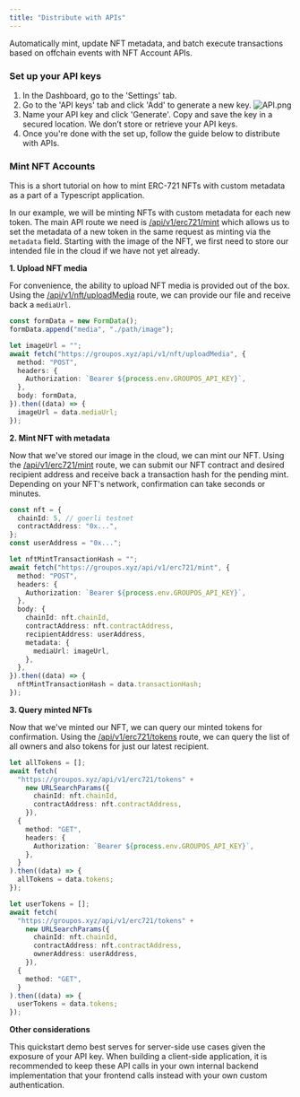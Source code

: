 ```yaml
---
title: "Distribute with APIs"
---
```


Automatically mint, update NFT metadata, and batch execute transactions based on offchain events with NFT Account APIs.  

### Set up your API keys
1. In the Dashboard, go to the 'Settings' tab. 
2. Go to the 'API keys' tab and click 'Add' to generate a new key.
![API.png](https://station-images.nyc3.digitaloceanspaces.com/8e6e553e-1da4-4501-ac64-52094d9c1a0d.png)
3. Name your API key and click 'Generate'. 
<Warning>Copy and save the key in a secured location. We don’t store or retrieve your API keys.</Warning>
4. Once you're done with the set up, follow the guide below to distribute with APIs.

### Mint NFT Accounts

This is a short tutorial on how to mint ERC-721 NFTs with custom metadata as a part of a Typescript application.

In our example, we will be minting NFTs with custom metadata for each new token. The main API route we need is
[/api/v1/erc721/mint](/api-reference/v1/erc721/post/mint) which allows us to set the metadata of a new token in the same request as minting via
the `metadata` field. Starting with the image of the NFT, we first need to store our intended file in the cloud if
we have not yet already.

**1. Upload NFT media**

For convenience, the ability to upload NFT media is provided out of the box.
Using the [/api/v1/nft/uploadMedia](/api-reference/v1/nft/post/uploadMedia) route, we can provide our file and receive back
a `mediaUrl`.

```typescript
const formData = new FormData();
formData.append("media", "./path/image");

let imageUrl = "";
await fetch("https://groupos.xyz/api/v1/nft/uploadMedia", {
  method: "POST",
  headers: {
    Authorization: `Bearer ${process.env.GROUPOS_API_KEY}`,
  },
  body: formData,
}).then((data) => {
  imageUrl = data.mediaUrl;
});
```

**2. Mint NFT with metadata**

Now that we've stored our image in the cloud, we can mint our NFT.
Using the [/api/v1/erc721/mint](/api-reference/v1/erc721/post/mint) route, we can submit our NFT contract and desired
recipient address and receive back a transaction hash for the pending mint. Depending on your NFT's network, confirmation
can take seconds or minutes.

```typescript
const nft = {
  chainId: 5, // goerli testnet
  contractAddress: "0x...",
};
const userAddress = "0x...";

let nftMintTransactionHash = "";
await fetch("https://groupos.xyz/api/v1/erc721/mint", {
  method: "POST",
  headers: {
    Authorization: `Bearer ${process.env.GROUPOS_API_KEY}`,
  },
  body: {
    chainId: nft.chainId,
    contractAddress: nft.contractAddress,
    recipientAddress: userAddress,
    metadata: {
      mediaUrl: imageUrl,
    },
  },
}).then((data) => {
  nftMintTransactionHash = data.transactionHash;
});
```

**3. Query minted NFTs**

Now that we've minted our NFT, we can query our minted tokens for confirmation.
Using the [/api/v1/erc721/tokens](/api-reference/v1/erc721/get/tokens) route, we can query the
list of all owners and also tokens for just our latest recipient.

```typescript
let allTokens = [];
await fetch(
  "https://groupos.xyz/api/v1/erc721/tokens" +
    new URLSearchParams({
      chainId: nft.chainId,
      contractAddress: nft.contractAddress,
    }),
  {
    method: "GET",
    headers: {
      Authorization: `Bearer ${process.env.GROUPOS_API_KEY}`,
    },
  }
).then((data) => {
  allTokens = data.tokens;
});

let userTokens = [];
await fetch(
  "https://groupos.xyz/api/v1/erc721/tokens" +
    new URLSearchParams({
      chainId: nft.chainId,
      contractAddress: nft.contractAddress,
      ownerAddress: userAddress,
    }),
  {
    method: "GET",
  }
).then((data) => {
  userTokens = data.tokens;
});
```

**Other considerations**

This quickstart demo best serves for server-side use cases given the exposure of your API key.
When building a client-side application, it is recommended to keep these API calls in your own
internal backend implementation that your frontend calls instead with your own custom authentication.
